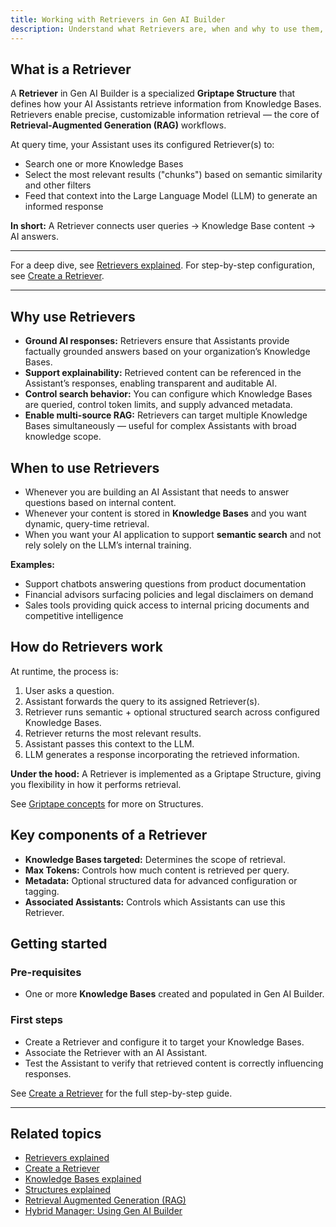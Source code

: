 ```yaml
---
title: Working with Retrievers in Gen AI Builder
description: Understand what Retrievers are, when and why to use them, and how they power AI Assistants in Gen AI Builder.
---
```


## What is a Retriever

A **Retriever** in Gen AI Builder is a specialized **Griptape Structure** that defines how your AI Assistants retrieve information from Knowledge Bases.
Retrievers enable precise, customizable information retrieval — the core of **Retrieval-Augmented Generation (RAG)** workflows.

At query time, your Assistant uses its configured Retriever(s) to:

- Search one or more Knowledge Bases
- Select the most relevant results ("chunks") based on semantic similarity and other filters
- Feed that context into the Large Language Model (LLM) to generate an informed response

**In short:**
A Retriever connects user queries → Knowledge Base content → AI answers.

---

For a deep dive, see [Retrievers explained](/edb-postgres-ai/ai-factory/learn/explained/retrievers-explained).
For step-by-step configuration, see [Create a Retriever](/edb-postgres-ai/ai-factory/learn/how-to/gen-ai/create-retriever).

---

## Why use Retrievers

- **Ground AI responses:** Retrievers ensure that Assistants provide factually grounded answers based on your organization’s Knowledge Bases.
- **Support explainability:** Retrieved content can be referenced in the Assistant’s responses, enabling transparent and auditable AI.
- **Control search behavior:** You can configure which Knowledge Bases are queried, control token limits, and supply advanced metadata.
- **Enable multi-source RAG:** Retrievers can target multiple Knowledge Bases simultaneously — useful for complex Assistants with broad knowledge scope.

## When to use Retrievers

- Whenever you are building an AI Assistant that needs to answer questions based on internal content.
- Whenever your content is stored in **Knowledge Bases** and you want dynamic, query-time retrieval.
- When you want your AI application to support **semantic search** and not rely solely on the LLM’s internal training.

**Examples:**

- Support chatbots answering questions from product documentation
- Financial advisors surfacing policies and legal disclaimers on demand
- Sales tools providing quick access to internal pricing documents and competitive intelligence

## How do Retrievers work

At runtime, the process is:

1. User asks a question.
2. Assistant forwards the query to its assigned Retriever(s).
3. Retriever runs semantic + optional structured search across configured Knowledge Bases.
4. Retriever returns the most relevant results.
5. Assistant passes this context to the LLM.
6. LLM generates a response incorporating the retrieved information.

**Under the hood:**
A Retriever is implemented as a Griptape Structure, giving you flexibility in how it performs retrieval.

See [Griptape concepts](/edb-postgres-ai/ai-factory/learn/explained/ai-factory-concepts) for more on Structures.

## Key components of a Retriever

- **Knowledge Bases targeted:** Determines the scope of retrieval.
- **Max Tokens:** Controls how much content is retrieved per query.
- **Metadata:** Optional structured data for advanced configuration or tagging.
- **Associated Assistants:** Controls which Assistants can use this Retriever.

## Getting started

### Pre-requisites

- One or more **Knowledge Bases** created and populated in Gen AI Builder.

### First steps

- Create a Retriever and configure it to target your Knowledge Bases.
- Associate the Retriever with an AI Assistant.
- Test the Assistant to verify that retrieved content is correctly influencing responses.

See [Create a Retriever](/edb-postgres-ai/ai-factory/learn/how-to/gen-ai/create-retriever) for the full step-by-step guide.

---

## Related topics

- [Retrievers explained](/edb-postgres-ai/ai-factory/learn/explained/retrievers-explained)
- [Create a Retriever](/edb-postgres-ai/ai-factory/learn/how-to/gen-ai/create-retriever)
- [Knowledge Bases explained](/edb-postgres-ai/ai-factory/learn/explained/knowledge-bases)
- [Structures explained](/edb-postgres-ai/ai-factory/learn/explained/structures)
- [Retrieval Augmented Generation (RAG)](/edb-postgres-ai/ai-factory/learn/explained/rag)
- [Hybrid Manager: Using Gen AI Builder](../../../../../hybrid-manager/ai-factory/gen-ai/builder)
